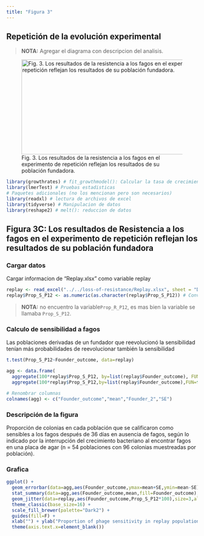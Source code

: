 ```yaml
---
title: "Figura 3"
---
```


## Repetición de la evolución experimental

> **NOTA:** Agregar el diagrama con descripcion del analisis.


![Fig. 3. Los resultados de la resistencia a los fagos en el experimento de repetición reflejan los resultados de su población fundadora.](img/figure3.jpeg){width="500" height=250}


```r
library(growthrates) # fit_growthmodel(): Calcular la tasa de crecimiento a partir de datos de microplacas.
library(lmerTest) # Pruebas estadisticas
# Paquetes adicionales (no los mencionan pero son necesarios)
library(readxl) # lectura de archivos de excel
library(tidyverse) # Manipulacion de datos
library(reshape2) # melt(): reduccion de datos
```


## Figura 3C: Los resultados de Resistencia a los fagos en el experimento de repetición reflejan los resultados de su población fundadora

### Cargar datos

Cargar informacion de "Replay.xlsx" como variable replay

```r
replay <- read_excel("../../loss-of-resistance/Replay.xlsx", sheet = "Data")
replay$Prop_S_P12 <- as.numeric(as.character(replay$Prop_S_P12)) # Convert as numeric / Convertir a numerico
```

> **NOTA:** no encuentro la variable`Prop_R_P12`, es mas bien la variable se llamaba `Prop_S_P12`.

### Calculo de sensibilidad a fagos

Las poblaciones derivadas de un fundador que reevolucionó la sensibilidad tenían más probabilidades de reevolucionar también la sensibilidad

```r
t.test(Prop_S_P12~Founder_outcome, data=replay)
```

```r
agg <- data.frame(
  aggregate(100*replay$Prop_S_P12, by=list(replay$Founder_outcome), FUN=function(x){mean(x,na.rm=T)}) ,
  aggregate(100*replay$Prop_S_P12,by=list(replay$Founder_outcome),FUN=function(x){sd(x,na.rm=T)/sqrt(length(x))}))

# Renombrar columnas
colnames(agg) <- c("Founder_outcome","mean","Founder_2","SE")
```

### Descripción de la figura

Proporción de colonias en cada población que se calificaron como sensibles a los fagos después de 36 días en ausencia de fagos, según lo indicado por la interrupción del crecimiento bacteriano al encontrar fagos en una placa de agar (n = 54 poblaciones con 96 colonias muestreadas por población).

### Grafica

```r
ggplot() +
  geom_errorbar(data=agg,aes(Founder_outcome,ymax=mean+SE,ymin=mean-SE),alpha=0.4,width=0.6,size=0.8) +
  stat_summary(data=agg,aes(Founder_outcome,mean,fill=Founder_outcome),geom="bar",fun=mean,width=0.8,color="black") +
  geom_jitter(data=replay,aes(Founder_outcome,Prop_S_P12*100),size=3,alpha=0.4,width=0.05,height=1) + 
  theme_classic(base_size=16) +
  scale_fill_brewer(palette="Dark2") + 
  guides(fill=F) + 
  xlab("") + ylab("Proportion of phage sensitivity in replay populations (%)") + 
  theme(axis.text.x=element_blank())
```




